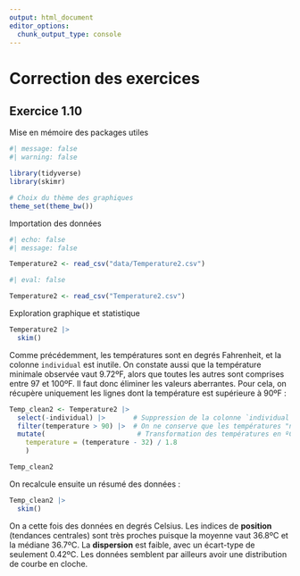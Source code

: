 ```yaml
---
output: html_document
editor_options: 
  chunk_output_type: console
---
```

# Correction des exercices {#sec-corrections}

## Exercice 1.10

Mise en mémoire des packages utiles
```r
#| message: false
#| warning: false

library(tidyverse)
library(skimr)

# Choix du thème des graphiques
theme_set(theme_bw())
```

Importation des données

```r
#| echo: false
#| message: false

Temperature2 <- read_csv("data/Temperature2.csv")
```

```r
#| eval: false

Temperature2 <- read_csv("Temperature2.csv")
```

Exploration graphique et statistique
```r
Temperature2 |> 
  skim()
```

Comme précédemment, les températures sont en degrés Fahrenheit, et la colonne `individual` est inutile. On constate aussi que la température minimale observée vaut 9.72ºF, alors que toutes les autres sont comprises entre 97 et 100ºF. Il faut donc éliminer les valeurs aberrantes. Pour cela, on récupère uniquement les lignes dont la température est supérieure à 90ºF :

```r
Temp_clean2 <- Temperature2 |>
  select(-individual) |>       # Suppression de la colonne `individual`
  filter(temperature > 90) |>  # On ne conserve que les températures "normales"
  mutate(                       # Transformation des températures en ºCelsius
    temperature = (temperature - 32) / 1.8
    )

Temp_clean2
```

On recalcule ensuite un résumé des données :

```r
Temp_clean2 |> 
  skim()
```

On a cette fois des données en degrés Celsius. Les indices de **position** (tendances centrales) sont très proches puisque la moyenne vaut 36.8ºC et la médiane 36.7ºC. La **dispersion** est faible, avec un écart-type de seulement 0.42ºC. Les données semblent par ailleurs avoir une distribution de courbe en cloche.

